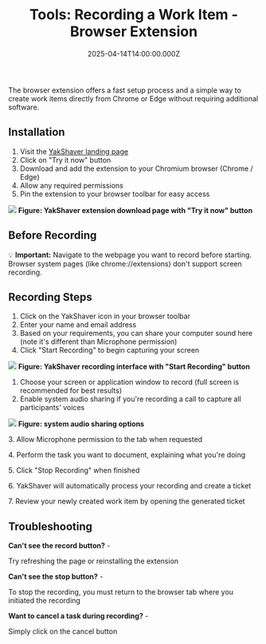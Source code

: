 ﻿---
title: 'Tools: Recording a Work Item - Browser Extension'
date: '2025-04-14T14:00:00.000Z'
displayOrder: 2
---

The browser extension offers a fast setup process and a simple way to create work items directly from Chrome or Edge without requiring additional software.

## Installation

1. Visit the [YakShaver landing page](https://yakshaver.ai)
2. Click on "Try it now" button
3. Download and add the extension to your Chromium browser (Chrome / Edge)
4. Allow any required permissions
5. Pin the extension to your browser toolbar for easy access

![](/YakShaver/Docs/Try-it-now.png)
**Figure: YakShaver extension download page with "Try it now" button**

## Before Recording

💡 **Important:** Navigate to the webpage you want to record before starting. Browser system pages (like chrome://extensions) don't support screen recording.

## Recording Steps

1. Click on the YakShaver icon in your browser toolbar
2. Enter your name and email address
3. Based on your requirements, you can share your computer sound here (note it's different than Microphone permission)
4. Click "Start Recording" to begin capturing your screen

![](/YakShaver/Docs/Start-Recording.png)
**Figure: YakShaver recording interface with "Start Recording" button**

1. Choose your screen or application window to record (full screen is recommended for best results)
2. Enable system audio sharing if you're recording a call to capture all participants' voices

![](/YakShaver/Docs/Computer-audio.png)
**Figure: system audio sharing options**

3\. Allow Microphone permission to the tab when requested

4\. Perform the task you want to document, explaining what you're doing

5\. Click "Stop Recording" when finished

6\. YakShaver will automatically process your recording and create a ticket

7\. Review your newly created work item by opening the generated ticket

## Troubleshooting

**Can't see the record button?** -

Try refreshing the page or reinstalling the extension

**Can't see the stop button?** -

To stop the recording, you must return to the browser tab where you initiated the recording

**Want to cancel a task during recording?** -

Simply click on the cancel button
